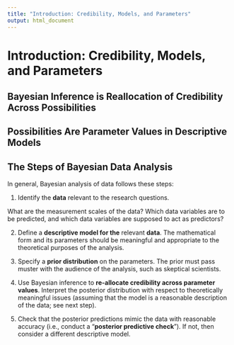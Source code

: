 ```yaml
---
title: "Introduction: Credibility, Models, and Parameters"
output: html_document
---
```



# Introduction: Credibility, Models, and Parameters

## Bayesian Inference is Reallocation of Credibility Across Possibilities

## Possibilities Are Parameter Values in Descriptive Models

## The Steps of Bayesian Data Analysis

In general, Bayesian analysis of data follows these steps:

1. Identify the **data** relevant to the research questions.

What are the measurement scales of the data? 
Which data variables are to be predicted, and which data variables are
supposed to act as predictors?

2. Define a **descriptive model for the** relevant **data**. The mathematical form and its
parameters should be meaningful and appropriate to the theoretical purposes of the
analysis.

3. Specify a **prior distribution** on the parameters. The prior must pass muster with the
audience of the analysis, such as skeptical scientists.

4. Use Bayesian inference to **re-allocate credibility across parameter values**. Interpret
the posterior distribution with respect to theoretically meaningful issues (assuming
that the model is a reasonable description of the data; see next step).

5. Check that the posterior predictions mimic the data with reasonable 
accuracy (i.e., conduct a "**posterior predictive check**"). 
If not, then consider a different descriptive model.
